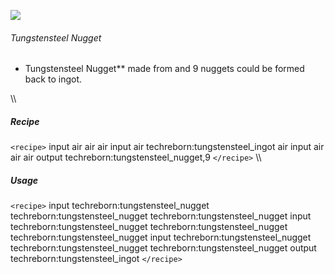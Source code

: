 ![](/mods/techreborn/tungstensteel_nugget.png)

###### Tungstensteel Nugget

- Tungstensteel Nugget** made from
        <Mcitem id="techreborn:tungstensteel_ingot"/>
        and 9 nuggets could be formed back to ingot.

\\\\

##### Recipe

`<recipe>` input air air air input air
techreborn:tungstensteel_ingot air input air air air output
techreborn:tungstensteel_nugget,9 `</recipe>` \\\\

##### Usage

`<recipe>` input techreborn:tungstensteel_nugget
techreborn:tungstensteel_nugget techreborn:tungstensteel_nugget input
techreborn:tungstensteel_nugget techreborn:tungstensteel_nugget
techreborn:tungstensteel_nugget input techreborn:tungstensteel_nugget
techreborn:tungstensteel_nugget techreborn:tungstensteel_nugget output
techreborn:tungstensteel_ingot `</recipe>`
